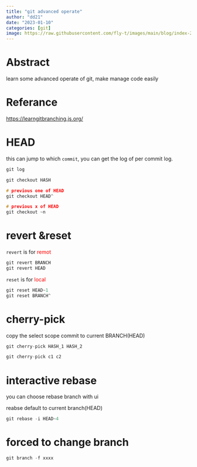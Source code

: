 ```yaml
---
title: "git advanced operate"
author: "dd21"
date: "2023-01-10"
categories: [git]
image: https://raw.githubusercontent.com/fly-t/images/main/blog/index-2023-01-10-13-10-48.png
---
```


# Abstract

learn some advanced operate of git, make manage code easily

# Referance

[https://learngitbranching.js.org/](https://learngitbranching.js.org/)

# HEAD

this can jump to which `commit`, you can get the log of per commit log.

```c
git log

git checkout HASH

# previous one of HEAD
git checkout HEAD^

# previous x of HEAD
git checkout ~n
```

# revert &reset

`revert` is for <font color='red'> remot </font>

```c
git revert BRANCH
git revert HEAD
```

`reset` is for <font color='red'> local </font>

```c
git reset HEAD~1
git reset BRANCH^
```

# cherry-pick

copy the select scope commit to current BRANCH(HEAD)

```c
git cherry-pick HASH_1 HASH_2

git cherry-pick c1 c2
```

# interactive rebase

you can choose rebase branch with ui

reabse default to current branch(HEAD)

```c
git rebase -i HEAD~4
```

# forced to change branch

```c
git branch -f xxxx
```
